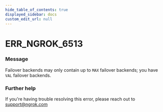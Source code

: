 ```yaml
---
hide_table_of_contents: true
displayed_sidebar: docs
custom_edit_url: null
---
```



# ERR_NGROK_6513

### Message
Failover backends may only contain up to `MAX` failover backends; you have `VAL` failover backends.

### Further help
If you're having trouble resolving this error, please reach out to [support@ngrok.com](mailto:support@ngrok.com?subject=Help%20with%20ERR_NGROK_6513)


<ErrorDetails error='err_ngrok_6513' />
